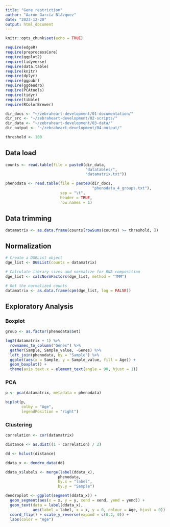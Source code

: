 ```yaml
---
title: "Gene restriction"
author: "Aarón García Blázquez"
date: "2023-12-20"
output: html_document
---
```


```r
knitr::opts_chunk$set(echo = TRUE)
```

```r
require(edgeR)
require(preprocessCore)
require(ggplot2)
require(tidyverse)
require(data.table)
require(knitr)
require(dplyr)
require(ggpubr)
require(ggdendro)
require(PCAtools)
require(tidyr)
require(tibble)
require(RColorBrewer)
```

```r
dir_docs <- "~/zebraheart-development/01-documentation/"
dir_src <- "~/zebraheart-development/02-scripts/"
dir_data <- "~/zebraheart-development/03-data/"
dir_output <- "~/zebraheart-development/04-output/"
```

```r
threshold <- 100
```

## Data load

```r
counts <- read.table(file = paste0(dir_data,
                                   "datatables/",
                                   "datamatrix.txt"))
```

```r
phenodata <- read.table(file = paste0(dir_docs,
                                      "phenodata_4_groups.txt"),
                        sep = "\t",
                        header = TRUE,
                        row.names = 1)
```

## Data trimming

```r
datamatrix <- as.data.frame(counts[rowSums(counts) >= threshold, ])
```

## Normalization

```r
# Create a DGEList object
dge_list <- DGEList(counts = datamatrix)

# Calculate library sizes and normalize for RNA composition
dge_list <- calcNormFactors(dge_list, method = "TMM")

# Get the normalized counts
datamatrix <- as.data.frame(cpm(dge_list, log = FALSE))
```

## Exploratory Analysis

### Boxplot

```r
group <- as.factor(phenodata$Set)

log2(datamatrix + 1) %>%
  rownames_to_column("Genes") %>%
  gather(Sample, Sample_value, -Genes) %>%
  left_join(phenodata, by = "Sample") %>%
  ggplot(aes(x = Sample, y = Sample_value, fill = Age)) +
  geom_boxplot() +
  theme(axis.text.x = element_text(angle = 90, hjust = 1))
```

### PCA

```r
p <- pca(datamatrix, metadata = phenodata)

biplot(p,
       colby = "Age",
       legendPosition = "right")
```

### Clustering

```r
correlation <- cor(datamatrix)

distance <- as.dist((1 - correlation) / 2)

dd <- hclust(distance)

ddata_x <- dendro_data(dd)

ddata_x$labels <- merge(label(ddata_x),
                       phenodata,
                       by.x = "label",
                       by.y = "Sample")

dendroplot <- ggplot(segment(ddata_x)) +
  geom_segment(aes(x = x, y = y, xend = xend, yend = yend)) +
  geom_text(data = label(ddata_x),
            aes(label = label, x = x, y = 0, colour = Age, hjust = 0)) +
  coord_flip() + scale_y_reverse(expand = c(0.2, 0)) +
  labs(color = "Age")
```









